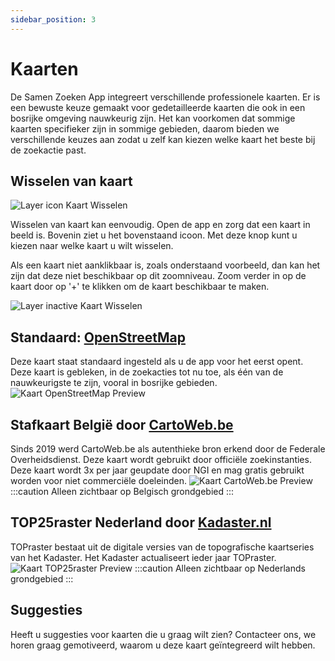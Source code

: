 ```yaml
---
sidebar_position: 3
---
```


# Kaarten

De Samen Zoeken App integreert verschillende professionele kaarten. Er is een bewuste keuze gemaakt voor gedetailleerde kaarten die ook in een bosrijke omgeving nauwkeurig zijn. 
Het kan voorkomen dat sommige kaarten specifieker zijn in sommige gebieden, daarom bieden we verschillende keuzes aan zodat u zelf kan kiezen welke kaart het beste bij de zoekactie past.

## Wisselen van kaart
![Layer icon Kaart Wisselen](./img/layer-icon.png)

Wisselen van kaart kan eenvoudig. Open de app en zorg dat een kaart in beeld is. 
Bovenin ziet u het bovenstaand icoon. Met deze knop kunt u kiezen naar welke kaart u wilt wisselen.

Als een kaart niet aanklikbaar is, zoals onderstaand voorbeeld, dan kan het zijn dat deze niet beschikbaar op dit zoomniveau.
Zoom verder in op de kaart door op '+' te klikken om de kaart beschikbaar te maken.

![Layer inactive Kaart Wisselen](./img/layer-inactive.png)


## Standaard: [OpenStreetMap](https://www.openstreetmap.org/)
Deze kaart staat standaard ingesteld als u de app voor het eerst opent. 
Deze kaart is gebleken, in de zoekacties tot nu toe, als één van de nauwkeurigste te zijn, vooral in bosrijke gebieden. 
![Kaart OpenStreetMap Preview](./img/preview-openstreetmap.png)

## Stafkaart **België**  door [CartoWeb.be](http://www.cartoweb.be)
Sinds 2019 werd CartoWeb.be als autenthieke bron erkend door de Federale Overheidsdienst. 
Deze kaart wordt gebruikt door officiële zoekinstanties. 
Deze kaart wordt 3x per jaar geupdate door NGI en mag gratis gebruikt worden voor niet commerciële doeleinden.
![Kaart CartoWeb.be Preview](./img/preview-cartoweb.png)
:::caution
Alleen zichtbaar op Belgisch grondgebied
:::

## TOP25raster **Nederland** door [Kadaster.nl](https://www.kadaster.nl/zakelijk/producten/geo-informatie/topraster)
TOPraster bestaat uit de digitale versies van de topografische kaartseries van het Kadaster.
Het Kadaster actualiseert ieder jaar TOPraster.
![Kaart TOP25raster Preview](./img/preview-TOP25raster.png)
:::caution
Alleen zichtbaar op Nederlands grondgebied
:::

## Suggesties

Heeft u suggesties voor kaarten die u graag wilt zien? Contacteer ons, we horen graag gemotiveerd, waarom u deze kaart geïntegreerd wilt hebben. 
